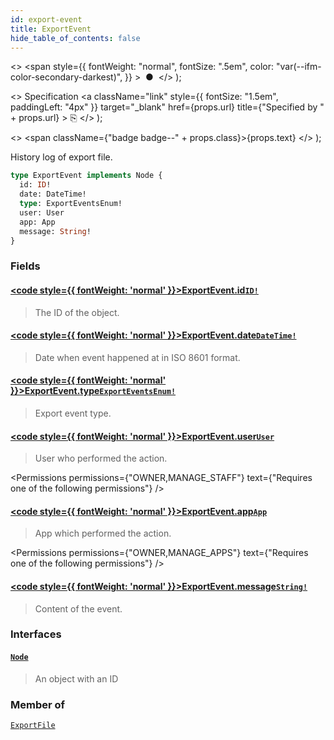```yaml
---
id: export-event
title: ExportEvent
hide_table_of_contents: false
---
```


  <>
    <span
      style={{
        fontWeight: "normal",
        fontSize: ".5em",
        color: "var(--ifm-color-secondary-darkest)",
      }}
    >
      &nbsp;●&nbsp;
    </span>
  </>
);

  <>
    Specification
    <a
      className="link"
      style={{ fontSize: "1.5em", paddingLeft: "4px" }}
      target="\_blank"
      href={props.url}
      title={"Specified by " + props.url}
    >
      ⎘
    </a>
  </>
);

  <>
    <span className={"badge badge--" + props.class}>{props.text}</span>
  </>
);

History log of export file.

```graphql
type ExportEvent implements Node {
  id: ID!
  date: DateTime!
  type: ExportEventsEnum!
  user: User
  app: App
  message: String!
}
```

### Fields

#### [<code style={{ fontWeight: 'normal' }}>ExportEvent.<b>id</b></code>](#)<Bullet />[`ID!`](../../../api-reference/miscellaneous/scalars/id) <Badge class="secondary" text="non-null"/> <Badge class="secondary" text="scalar"/> <Badge class="secondary" text="miscellaneous"/>

> The ID of the object.

#### [<code style={{ fontWeight: 'normal' }}>ExportEvent.<b>date</b></code>](#)<Bullet />[`DateTime!`](../../../api-reference/miscellaneous/scalars/date-time) <Badge class="secondary" text="non-null"/> <Badge class="secondary" text="scalar"/> <Badge class="secondary" text="miscellaneous"/>

> Date when event happened at in ISO 8601 format.

#### [<code style={{ fontWeight: 'normal' }}>ExportEvent.<b>type</b></code>](#)<Bullet />[`ExportEventsEnum!`](../../../api-reference/miscellaneous/enums/export-events-enum) <Badge class="secondary" text="non-null"/> <Badge class="secondary" text="enum"/> <Badge class="secondary" text="miscellaneous"/>

> Export event type.

#### [<code style={{ fontWeight: 'normal' }}>ExportEvent.<b>user</b></code>](#)<Bullet />[`User`](../../../api-reference/users/objects/user) <Badge class="secondary" text="object"/> <Badge class="secondary" text="users"/>

> User who performed the action.

<Permissions
  permissions={"OWNER,MANAGE_STAFF"}
  text={"Requires one of the following permissions"}
/>

#### [<code style={{ fontWeight: 'normal' }}>ExportEvent.<b>app</b></code>](#)<Bullet />[`App`](../../../api-reference/apps/objects/app) <Badge class="secondary" text="object"/> <Badge class="secondary" text="apps"/>

> App which performed the action.

<Permissions
  permissions={"OWNER,MANAGE_APPS"}
  text={"Requires one of the following permissions"}
/>

#### [<code style={{ fontWeight: 'normal' }}>ExportEvent.<b>message</b></code>](#)<Bullet />[`String!`](../../../api-reference/miscellaneous/scalars/string) <Badge class="secondary" text="non-null"/> <Badge class="secondary" text="scalar"/> <Badge class="secondary" text="miscellaneous"/>

> Content of the event.

### Interfaces

#### [`Node`](../../../api-reference/miscellaneous/interfaces/node) <Badge class="secondary" text="interface"/> <Badge class="secondary" text="miscellaneous"/>

> An object with an ID

### Member of

[`ExportFile`](../../../api-reference/miscellaneous/objects/export-file) <Badge class="secondary" text="object"/>

